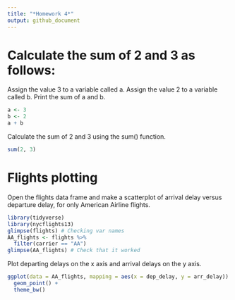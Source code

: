 ```yaml
---
title: "*Homework 4*"
output: github_document
---
```


# Calculate the sum of 2 and 3 as follows:

Assign the value 3 to a variable called a.
Assign the value 2 to a variable called b.
Print the sum of a and b.

```r
a <- 3
b <- 2
a + b
```

Calculate the sum of 2 and 3 using the sum() function.

```r
sum(2, 3)
```

# Flights plotting

Open the flights data frame and make a scatterplot of arrival delay versus departure delay, for only American Airline flights.

```r
library(tidyverse)
library(nycflights13)
glimpse(flights) # Checking var names
AA_flights <- flights %>%
  filter(carrier == "AA")
glimpse(AA_flights) # Check that it worked
```

Plot departing delays on the x axis and arrival delays on the y axis.

```r
ggplot(data = AA_flights, mapping = aes(x = dep_delay, y = arr_delay)) +
  geom_point() +
  theme_bw()
```


